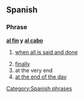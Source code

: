==Spanish==

===Phrase===
'''[[al fin]] y [[al cabo]]'''

# {{idiom|lang=es}} [[when all is said and done]]
# [[finally]]
# at the very end
# [[at the end of the day]]

[[Category:Spanish phrases]]